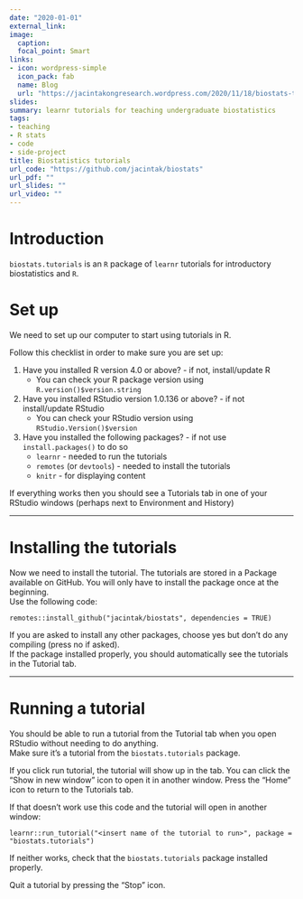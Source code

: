 ```yaml
---
date: "2020-01-01"
external_link:
image:
  caption: 
  focal_point: Smart
links: 
- icon: wordpress-simple
  icon_pack: fab
  name: Blog
  url: "https://jacintakongresearch.wordpress.com/2020/11/18/biostats-tutorials/"
slides: 
summary: learnr tutorials for teaching undergraduate biostatistics
tags:
- teaching
- R stats
- code
- side-project
title: Biostatistics tutorials
url_code: "https://github.com/jacintak/biostats"
url_pdf: ""
url_slides: ""
url_video: ""
---
```


# Introduction

`biostats.tutorials` is an `R` package of `learnr` tutorials for introductory biostatistics and `R`.

# Set up

We need to set up our computer to start using tutorials in R.  

Follow this checklist in order to make sure you are set up:

1. Have you installed R version 4.0 or above? - if not, install/update R
    * You can check your R package version using `R.version()$version.string`
2. Have you installed RStudio version 1.0.136 or above? - if not install/update RStudio
    * You can check your RStudio version using `RStudio.Version()$version`
3. Have you installed the following packages? - if not use `install.packages()` to do so
    * `learnr` - needed to run the tutorials
    * `remotes` (or `devtools`) - needed to install the tutorials
    * `knitr` - for displaying content

If everything works then you should see a Tutorials tab in one of your RStudio windows (perhaps next to Environment and History) 

***

# Installing the tutorials

Now we need to install the tutorial. The tutorials are stored in a Package available on GitHub. You will only have to install the package once at the beginning.   
Use the following code:

```
remotes::install_github("jacintak/biostats", dependencies = TRUE)
```

If you are asked to install any other packages, choose yes but don't do any compiling (press no if asked).  
If the package installed properly, you should automatically see the tutorials in the Tutorial tab.

***

# Running a tutorial

You should be able to run a tutorial from the Tutorial tab when you open RStudio without needing to do anything.  
Make sure it's a tutorial from the `biostats.tutorials` package.  

If you click run tutorial, the tutorial will show up in the tab. You can click the "Show in new window" icon to open it in another window. Press the "Home" icon to return to the Tutorials tab.  

If that doesn't work use this code and the tutorial will open in another window:

```
learnr::run_tutorial("<insert name of the tutorial to run>", package = "biostats.tutorials")
```

If neither works, check that the `biostats.tutorials` package installed properly.  

Quit a tutorial by pressing the "Stop" icon.
